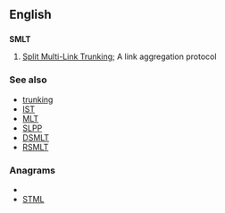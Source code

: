 ==English==
==={{initialism}}===
'''SMLT'''

#{{computing}} [[w:Split Multi-Link Trunking|Split Multi-Link Trunking]]; A link aggregation protocol

===See also===
*[[trunking]]
*[[IST]]
*[[MLT]]
*[[SLPP]]
*[[DSMLT]]
*[[RSMLT]]

===Anagrams===
* {{alphagram|lmst}}
* [[STML#English|STML]]